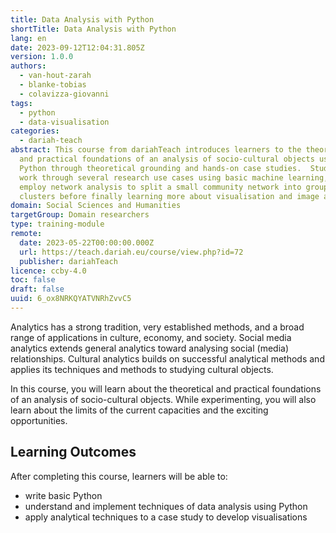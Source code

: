 ```yaml
---
title: Data Analysis with Python
shortTitle: Data Analysis with Python
lang: en
date: 2023-09-12T12:04:31.805Z
version: 1.0.0
authors:
  - van-hout-zarah
  - blanke-tobias
  - colavizza-giovanni
tags:
  - python
  - data-visualisation
categories:
  - dariah-teach
abstract: This course from dariahTeach introduces learners to the theoretical
  and practical foundations of an analysis of socio-cultural objects using
  Python through theoretical grounding and hands-on case studies.  Students will
  work through several research use cases using basic machine learning, and
  employ network analysis to split a small community network into groups and
  clusters before finally learning more about visualisation and image analysis.
domain: Social Sciences and Humanities
targetGroup: Domain researchers
type: training-module
remote:
  date: 2023-05-22T00:00:00.000Z
  url: https://teach.dariah.eu/course/view.php?id=72
  publisher: dariahTeach
licence: ccby-4.0
toc: false
draft: false
uuid: 6_ox8NRKQYATVNRhZvvC5
---
```


Analytics has a strong tradition, very established methods, and a broad range of applications in culture, economy, and society. Social media analytics extends general analytics toward analysing social (media) relationships. Cultural analytics builds on successful analytical methods and applies its techniques and methods to studying cultural objects.

In this course, you will learn about the theoretical and practical foundations of an analysis of socio-cultural objects. While experimenting, you will also learn about the limits of the current capacities and the exciting opportunities.

## L﻿earning Outcomes

A﻿fter completing this course, learners will be able to:

* w﻿rite basic Python
* u﻿nderstand and implement techniques of data analysis using Python
* a﻿pply analytical techniques to a case study to develop visualisations

<ExternalResource title="Interested in learning more?" subtitle="Check out  Data Analysis with Python" url="https://teach.dariah.eu/course/view.php?id=72" />
